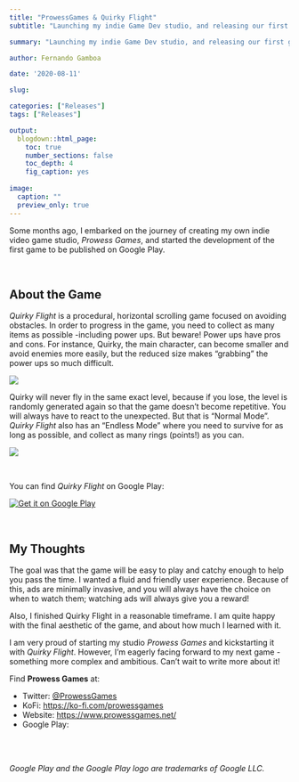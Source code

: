 ```yaml
---
title: "ProwessGames & Quirky Flight"
subtitle: "Launching my indie Game Dev studio, and releasing our first game on Google Play."

summary: "Launching my indie Game Dev studio, and releasing our first game on Google Play."

author: Fernando Gamboa

date: '2020-08-11'

slug: 

categories: ["Releases"]
tags: ["Releases"]

output:
  blogdown::html_page:
    toc: true
    number_sections: false
    toc_depth: 4
    fig_caption: yes
    
image:
  caption: ""
  preview_only: true   
---
```



Some months ago, I embarked on the journey of creating my own indie video game studio, _Prowess Games_, and started the development of the first game to be published on Google Play.

<br />


## About the Game
_Quirky Flight_ is a procedural, horizontal scrolling game focused on avoiding obstacles. In order to progress in the game, you need to collect as many items as possible -including power ups. But beware! Power ups have pros and cons. For instance, Quirky, the main character, can become smaller and avoid enemies more easily, but the reduced size makes “grabbing” the power ups so much difficult.


![](Shot1.png)


Quirky will never fly in the same exact level, because if you lose, the level is randomly generated again so that the game doesn’t become repetitive. You will always have to react to the unexpected. But that is “Normal Mode”. _Quirky Flight_ also has an “Endless Mode” where you need to survive for as long as possible, and collect as many rings (points!) as you can.


![](Shot2.png)

<br />


You can find _Quirky Flight_ on Google Play:


<div align="center">
<a href='https://play.google.com/store/apps/details?id=com.prowessgames.quirkyflight&pcampaignid=pcampaignidMKT-Other-global-all-co-prtnr-py-PartBadge-Mar2515-1' target="_blank"><img alt='Get it on Google Play' src='https://play.google.com/intl/en_us/badges/static/images/badges/en_badge_web_generic.png' style="max-width: 250px;"/></a>
</div>










<br />

## My Thoughts

The goal was that the game will be easy to play and catchy enough to help you pass the time. I wanted a fluid and friendly user experience. Because of this, ads are minimally invasive, and you will always have the choice on when to watch them; watching ads will always give you a reward!

Also, I finished Quirky Flight in a reasonable timeframe. I am quite happy with the final aesthetic of the game, and about how much I learned with it.

I am very proud of starting my studio _Prowess Games_ and kickstarting it with _Quirky Flight_. However, I’m eagerly facing forward to my next game -something more complex and ambitious. Can’t wait to write more about it!

Find **Prowess Games** at:

- Twitter: [\@ProwessGames](https://twitter.com/ProwessGames)
- KoFi: [https://ko-fi.com/prowessgames](https://ko-fi.com/prowessgames)
- Website: [https://www.prowessgames.net/](https://www.prowessgames.net/)
- Google Play: []()







<br /><br />

_Google Play and the Google Play logo are trademarks of Google LLC._


